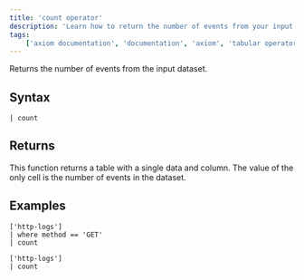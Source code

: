 ```yaml
---
title: 'count operator'
description: 'Learn how to return the number of events from your input dataset.'
tags:
    ['axiom documentation', 'documentation', 'axiom', 'tabular operators', 'count operator']
---
```


Returns the number of events from the input dataset.

## Syntax

```kusto
| count
```

<RunInPlayGround 
    href="https://play.axiom.co/axiom-play-qf1k/explorer?initForm={%22apl%22:%22[%27sample-http-logs%27]\n|%20count%22,%22queryOptions%22:{%22quickRange%22:%2230d%22}}" 
    target="_blank" 
    rel="noopener noreferrer"
/>

## Returns

This function returns a table with a single data and column. The value of the only cell is the number of events in the dataset.

## Examples

```kusto
['http-logs']
| where method == 'GET'
| count
```

<RunInPlayGround 
    href="https://play.axiom.co/axiom-play-qf1k/explorer?initForm={%22apl%22:%22[%27sample-http-logs%27]\n|%20where%20method%20==%20%27GET%27\n|%20count%22,%22queryOptions%22:{%22quickRange%22:%2230d%22}}" 
    target="_blank" 
    rel="noopener noreferrer"
/>

```kusto
['http-logs']
| count
```

<RunInPlayGround 
    href="https://play.axiom.co/axiom-play-qf1k/explorer?initForm=%7B%22apl%22%3A%22%5B%27sample-http-logs%27%5D%5Cn%7C%20count%22%2C%22queryOptions%22%3A%7B%22quickRange%22%3A%2230d%22%7D%7D" 
    target="_blank" 
    rel="noopener noreferrer"
/>